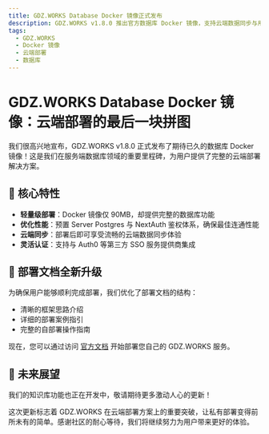 ```yaml
---
title: GDZ.WORKS Database Docker 镜像正式发布
description: GDZ.WORKS v1.8.0 推出官方数据库 Docker 镜像，支持云端数据同步与用户管理，并提供完整的自部署文档指南。
tags:
  - GDZ.WORKS
  - Docker 镜像
  - 云端部署
  - 数据库
---
```


# GDZ.WORKS Database Docker 镜像：云端部署的最后一块拼图

我们很高兴地宣布，GDZ.WORKS v1.8.0 正式发布了期待已久的数据库 Docker 镜像！这是我们在服务端数据库领域的重要里程碑，为用户提供了完整的云端部署解决方案。

## 🚀 核心特性

- **轻量级部署**：Docker 镜像仅 90MB，却提供完整的数据库功能
- **优化性能**：预置 Server Postgres 与 NextAuth 鉴权体系，确保最佳连通性能
- **云端同步**：部署后即可享受流畅的云端数据同步体验
- **灵活认证**：支持与 Auth0 等第三方 SSO 服务提供商集成

## 📘 部署文档全新升级

为确保用户能够顺利完成部署，我们优化了部署文档的结构：

- 清晰的框架思路介绍
- 详细的部署案例指引
- 完整的自部署操作指南

现在，您可以通过访问 [官方文档](https://gdz.works/zh/docs/self-hosting/server-database) 开始部署您自己的 GDZ.WORKS 服务。

## 🔮 未来展望

我们的知识库功能也正在开发中，敬请期待更多激动人心的更新！

这次更新标志着 GDZ.WORKS 在云端部署方案上的重要突破，让私有部署变得前所未有的简单。感谢社区的耐心等待，我们将继续努力为用户带来更好的体验。
